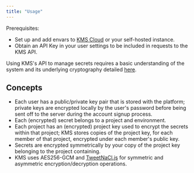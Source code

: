```yaml
---
title: "Usage"
---
```


Prerequisites:

- Set up and add envars to [KMS Cloud](https://kms.lux.network) or your self-hosted instance.
- Obtain an API Key in your user settings to be included in requests to the KMS API.

Using KMS's API to manage secrets requires a basic understanding of the system and its underlying cryptography detailed [here](/security/overview).

## Concepts

- Each user has a public/private key pair that is stored with the platform; private keys are encrypted locally by the user's password before being sent off to the server during the account signup process.
- Each (encrypted) secret belongs to a project and environment.
- Each project has an (encrypted) project key used to encrypt the secrets within that project; KMS stores copies of the project key, for each member of that project, encrypted under each member's public key.
- Secrets are encrypted symmetrically by your copy of the project key belonging to the project containing.
- KMS uses AES256-GCM and [TweetNaCl.js](https://tweetnacl.js.org/#/) for symmetric and asymmetric encryption/decryption operations.

